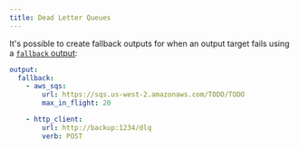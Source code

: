```yaml
---
title: Dead Letter Queues
---
```


It's possible to create fallback outputs for when an output target fails using a [`fallback` output](/reference/components/outputs/fallback):

```yaml
output:
  fallback:
    - aws_sqs:
        url: https://sqs.us-west-2.amazonaws.com/TODO/TODO
        max_in_flight: 20

    - http_client:
        url: http://backup:1234/dlq
        verb: POST
```